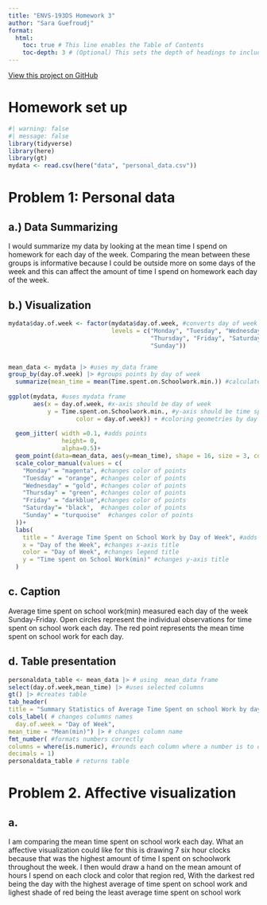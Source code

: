 ```yaml
---
title: "ENVS-193DS Homework 3"
author: "Sara Guefroudj"
format:
  html:
    toc: true # This line enables the Table of Contents
    toc-depth: 3 # (Optional) This sets the depth of headings to include (H1, H2, H3)
---
```

[View this project on GitHub](https://github.com/Saraguef123/ENVS-193DS_homework-03)

# Homework set up
```r
#| warning: false
#| message: false
library(tidyverse)
library(here)
library(gt)
mydata <- read.csv(here("data", "personal_data.csv"))
```

# Problem 1: Personal data

## a.) Data Summarizing 
I would summarize my data by looking at the mean time I spend on homework for each day of the week. Comparing the mean between these groups is informative because I could be outside more  on some days of the week and this can affect the amount of time I spend on homework each day of the week.

## b.) Visualization
```r
mydata$day.of.week <- factor(mydata$day.of.week, #converts day of week to a factor with specific order
                             levels = c("Monday", "Tuesday", "Wednesday",
                                        "Thursday", "Friday", "Saturday",
                                        "Sunday")) 


mean_data <- mydata |> #uses my_data frame
group_by(day.of.week) |> #groups points by day of week
  summarize(mean_time = mean(Time.spent.on.Schoolwork.min.)) #calculates mean time spent on school work for each day of the week
  
ggplot(mydata, #uses mydata frame
       aes(x = day.of.week, #x-axis should be day of week
           y = Time.spent.on.Schoolwork.min., #y-axis should be time spent on school work in min
                   color = day.of.week)) + #coloring geometries by day of week
  
  geom_jitter( width =0.1, #adds points
               height= 0,
               alpha=0.5)+
  geom_point(data=mean_data, aes(y=mean_time), shape = 16, size = 3, color = "red")+#adds a mean point for each day
  scale_color_manual(values = c(
    "Monday" = "magenta", #changes color of points
    "Tuesday" = "orange", #changes color of points 
    "Wednesday" = "gold", #changes color of points
    "Thursday" = "green", #changes color of points
    "Friday" = "darkblue",#changes color of points
    "Saturday"= "black",  #changes color of points
    "Sunday" = "turquoise"  #changes color of points
  ))+
  labs(
    title = " Average Time Spent on School Work by Day of Week", #adds a title
    x = "Day of the Week", #changes x-axis title
    color = "Day of Week", #changes legend title
    y = "Time spent on School Work(min)" #changes y-axis title
  )

```

## c. Caption
Average time spent on school work(min) measured each day of the week Sunday-Friday. Open circles represent the individual observations for time spent on school work each day. The red point represents the mean time spent on school work for each day.

## d. Table presentation
```r
personaldata_table <- mean_data |> # using  mean_data frame
select(day.of.week,mean_time) |> #uses selected columns
gt() |> #creates table
tab_header(
title = "Summary Statistics of Average Time Spent on school Work by day of week") |>#creates title
cols_label( # changes columns names
  day.of.week = "Day of Week",
mean_time = "Mean(min)") |> # changes column name
fmt_number( #formats numbers correctly
columns = where(is.numeric), #rounds each column where a number is to one decimal place.
decimals = 1)
personaldata_table # returns table

```

# Problem 2. Affective visualization

## a.
I am comparing the mean time spent on school work each day. What an affective visualization could like for this is drawing 7 six hour clocks because that was the highest amount of time I spent on schoolwork throughout the week. I then would draw a hand on the mean amount of hours I spend on each clock and color that region red, With the darkest red being the day with the highest average of time spent on school work and lighest shade of red being the least average time spent on school work

